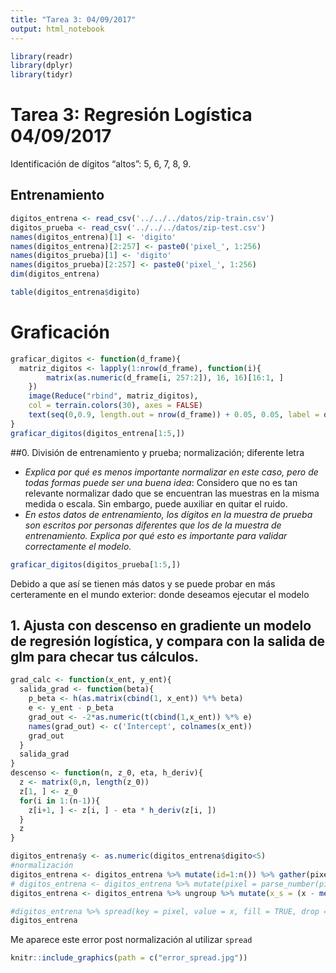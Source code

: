 ```yaml
---
title: "Tarea 3: 04/09/2017"
output: html_notebook
---
```

```r
library(readr)
library(dplyr)
library(tidyr)
```

# Tarea 3: Regresión Logística 04/09/2017

Identificación de dígitos "altos": 5, 6, 7, 8, 9.

## Entrenamiento 

```r
digitos_entrena <- read_csv('../../../datos/zip-train.csv')
digitos_prueba <- read_csv('../../../datos/zip-test.csv')
names(digitos_entrena)[1] <- 'digito'
names(digitos_entrena)[2:257] <- paste0('pixel_', 1:256)
names(digitos_prueba)[1] <- 'digito'
names(digitos_prueba)[2:257] <- paste0('pixel_', 1:256)
dim(digitos_entrena)
```

```r
table(digitos_entrena$digito)
```
# Graficación
```r
graficar_digitos <- function(d_frame){
  matriz_digitos <- lapply(1:nrow(d_frame), function(i){ 
    	matrix(as.numeric(d_frame[i, 257:2]), 16, 16)[16:1, ]
    })
	image(Reduce("rbind", matriz_digitos), 
    col = terrain.colors(30), axes = FALSE)
	text(seq(0,0.9, length.out = nrow(d_frame)) + 0.05, 0.05, label = d_frame$digito, cex = 1.5)
}
graficar_digitos(digitos_entrena[1:5,])
```

##0. División de entrenamiento y prueba; normalización; diferente letra

* _Explica por qué es menos importante normalizar en este caso, pero de todas formas puede ser una buena idea_: 
  Considero que no es tan relevante normalizar dado que se encuentran las muestras en la misma medida o escala. Sin embargo, puede auxiliar en quitar el ruido.
* _En estos datos de entrenamiento, los dígitos en la muestra de prueba son escritos por personas diferentes que los de la muestra de entrenamiento. Explica por qué esto es importante para validar correctamente el modelo._
```r
graficar_digitos(digitos_prueba[1:5,])
```
  Debido a que así se tienen más datos y se puede probar en más certeramente en el mundo exterior: donde deseamos ejecutar el modelo
  
## 1. Ajusta con descenso en gradiente un modelo de regresión logística, y compara con la salida de glm para checar tus cálculos.

```r
grad_calc <- function(x_ent, y_ent){
  salida_grad <- function(beta){
    p_beta <- h(as.matrix(cbind(1, x_ent)) %*% beta) 
    e <- y_ent - p_beta
    grad_out <- -2*as.numeric(t(cbind(1,x_ent)) %*% e)
    names(grad_out) <- c('Intercept', colnames(x_ent))
    grad_out
  }
  salida_grad
}
descenso <- function(n, z_0, eta, h_deriv){
  z <- matrix(0,n, length(z_0))
  z[1, ] <- z_0
  for(i in 1:(n-1)){
    z[i+1, ] <- z[i, ] - eta * h_deriv(z[i, ])
  }
  z
}

digitos_entrena$y <- as.numeric(digitos_entrena$digito<5)
#normalización
digitos_entrena <- digitos_entrena %>% mutate(id=1:n()) %>% gather(pixel, x, pixel_1:pixel_256) 
# digitos_entrena <- digitos_entrena %>% mutate(pixel = parse_number(pixel))
digitos_entrena <- digitos_entrena %>% ungroup %>% mutate(x_s = (x - mean(x))/sd(x))

#digitos_entrena %>% spread(key = pixel, value = x, fill = TRUE, drop = FALSE)
digitos_entrena 
```

Me aparece este error post normalización al utilizar ```spread```
```r
knitr::include_graphics(path = c("error_spread.jpg"))
```


